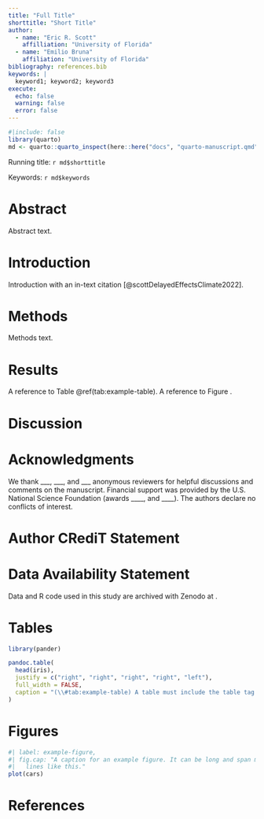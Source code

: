 ```yaml
---
title: "Full Title"
shorttitle: "Short Title"
author: 
  - name: "Eric R. Scott"
    affilliation: "University of Florida"
  - name: "Emilio Bruna"
    affiliation: "University of Florida"
bibliography: references.bib
keywords: |
  keyword1; keyword2; keyword3
execute: 
  echo: false
  warning: false
  error: false
---
```


<!-- This is the format for text comments that will be ignored during renderings. Do not put R code in these comments because it will not be ignored. -->

<!-- With the following code you can access and display values from the yml header above. -->

```r
#|include: false
library(quarto)
md <- quarto::quarto_inspect(here::here("docs", "quarto-manuscript.qmd"))$formats$html$metadata

```

Running title: `r md$shorttitle`

Keywords: `r md$keywords`

<!-- The actual document text starts here: -->

\pagebreak

# Abstract

Abstract text.

\pagebreak

# Introduction

Introduction with an in-text citation [@scottDelayedEffectsClimate2022].

# Methods

Methods text.

# Results

A reference to Table \@ref(tab:example-table).
A reference to Figure .

# Discussion

# Acknowledgments

We thank \_\_\_, \_\_\_, and \_\_\_ anonymous reviewers for helpful discussions and comments on the manuscript.
Financial support was provided by the U.S.
National Science Foundation (awards \_\_\_\_, and \_\_\_\_).
The authors declare no conflicts of interest.

# Author CRediT Statement

<!-- https://casrai.org/credit/ -->

# Data Availability Statement

Data and R code used in this study are archived with Zenodo at <doi url>.

\pagebreak

# Tables

```r
library(pander)
```

```r
pandoc.table(
  head(iris),
  justify = c("right", "right", "right", "right", "left"),
  full_width = FALSE,
  caption = "(\\#tab:example-table) A table must include the table tag in order to cross-reference it correctly."
)
```

# Figures

```r
#| label: example-figure,
#| fig.cap: "A caption for an example figure. It can be long and span mutiple
#|   lines like this."
plot(cars)
```

# References

<!-- The following line ensures the references appear here for the MS Word or HTML output files, rather than right at the end of the document (this will not work for PDF files):  -->

::: {#refs}
:::
